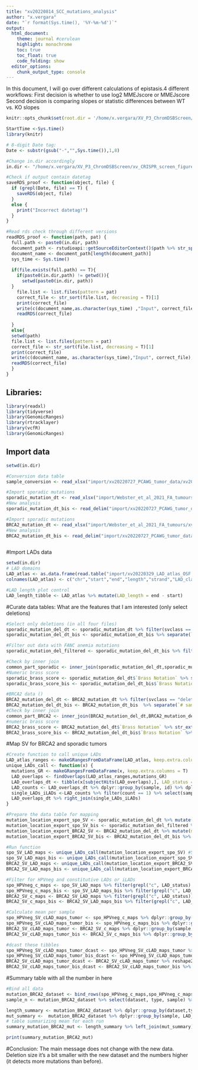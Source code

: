 ```yaml
---
title: "xv20220814_SCC_mutations_analysis"
author: "x.vergara"
date: "`r format(Sys.time(), '%Y-%m-%d')`"
output:
  html_document:
    theme: journal #cerulean
    highlight: monochrome
    toc: true
    toc_float: true
    code_folding: show
  editor_options:
    chunk_output_type: console
---
```


In this document, I will go over different calculations of epistasis.4 different workflows:
First decision is whether to use log2 MMEJscore or MMEJscore
Second decision is comparing slopes or statistic differences between WT vs. KO slopes

```r
knitr::opts_chunk$set(root.dir = '/home/x.vergara/XV_P3_ChromDSBScreen/xv_CRISPR_screen_figures/rmarkdown/xv20210920_paper_scripts/short_version/knit_html/')

StartTime <-Sys.time()
library(knitr)

# 8-digit Date tag:
Date <- substr(gsub("-","",Sys.time()),1,8)

#Change in.dir accordingly
in.dir <- "/home/x.vergara/XV_P3_ChromDSBScreen/xv_CRISPR_screen_figures/"

#Check if output contain datetag
saveRDS_proof <- function(object, file) {
  if (grepl(Date, file) == T) {
    saveRDS(object, file)
  }
  else {
    print("Incorrect datetag!")
  }
}

#Read rds check through different versions
readRDS_proof <- function(path, pat) {
  full.path <- paste0(in.dir, path)
  document_path <- rstudioapi::getSourceEditorContext()$path %>% str_split(pattern = "/") %>% unlist()
  document_name <- document_path[length(document_path)]
  sys_time <- Sys.time()
  
  if(file.exists(full.path) == T){
    if(paste0(in.dir,path) != getwd()){
      setwd(paste0(in.dir, path))
  }
    file.list <- list.files(pattern = pat)
    correct_file <- str_sort(file.list, decreasing = T)[1]
    print(correct_file)
    write(c(document_name,as.character(sys_time) ,"Input", correct_file), file = paste0(in.dir,"log"), ncolumns = 4, sep = "\t", append = T)
    readRDS(correct_file)
    
  }
  else{
  setwd(path)
  file.list <- list.files(pattern = pat)
  correct_file <- str_sort(file.list, decreasing = T)[1]
  print(correct_file)
  write(c(document_name, as.character(sys_time),"Input", correct_file),file = paste0(in.dir,"log"), ncolumns = 4, sep = "\t", append = T)
  readRDS(correct_file)
  }
}

```

## Libraries:

```r
library(readxl)
library(tidyverse)
library(GenomicRanges)
library(rtracklayer)
library(vcfR)
library(GenomicRanges)
```

## Import data

```r
setwd(in.dir)

#Conversion data table
sample_conversion <- read_xlsx("import/xv20220727_PCAWG_tumor_data/xv20220815_conversion_table_samples_TCGA.xlsx", col_names = T)

#Import sporadic mutations
sporadic_mutation_dt <- read_xlsx("import/Webster_et_al_2021_FA_tumours/xv20220329_T5_FA_SCC_SV.xlsx", col_names = T, sheet = 2, skip = 1)
#New analysis
sporadic_mutation_dt_bis <- read_delim("import/xv20220727_PCAWG_tumor_data/SV_Indels_PCAWG/HNSC/BRASS/summary_shortened.txt")

#Import sporadic mutations
BRCA2_mutation_dt <- read_xlsx("import/Webster_et_al_2021_FA_tumours/xv20220329_T5_FA_SCC_SV.xlsx", col_names = T, sheet = 3, skip = 1)
#New analysis
BRCA2_mutation_dt_bis <- read_delim("import/xv20220727_PCAWG_tumor_data/SV_Indels_PCAWG/BRCA2/BRASS/summary_shortened.txt")



```

#Import LADs data
```r
setwd(in.dir)
# LAD domains
LAD_atlas <- as.data.frame(read.table("import/xv20220329_LAD_atlas_OSF.bed.gz",header = FALSE, sep="\t",stringsAsFactors=FALSE, quote=""))
colnames(LAD_atlas) <- c("chr","start","end","length","strand","LAD_class")

#LAD_length plot control
LAD_length_tibble <- LAD_atlas %>% mutate(LAD_length = end - start)

```

#Curate data tables: What are the features that I am interested (only select deletions)
```r
#Select only deletions (in all four files)
sporadic_mutation_del_dt <- sporadic_mutation_dt %>% filter(svclass == "deletion" & !`micro-homology` %in% c(".","_") & `Brass Notation` != "_")
sporadic_mutation_del_dt_bis <- sporadic_mutation_dt_bis %>% separate(`# sample`, into = c("sample","other_TCGA_sample"), sep = ",") %>% left_join(sample_conversion, by = c('sample' ='TCGA ID')) %>% filter(svclass == "deletion" & !"micro-homology" %in% c(".","_") & `Brass Notation` != "_")

#Filter out data with FANC anemia mutations
sporadic_mutation_del_filtered <- sporadic_mutation_del_dt_bis %>% filter(!sample %in% c("de8ef60b-4dbe-4aa8-adef-6f58cdfada29","e52ffa79-557a-4024-81f3-f3826c227ec5"))

#Check by inner join
common_part_sporadic <- inner_join(sporadic_mutation_del_dt,sporadic_mutation_del_filtered, by = c("start1","end1","chr2","start2","end2"))
#Numeric brass score
sporadic_brass_score <- sporadic_mutation_del_dt$`Brass Notation` %>% str_extract("(?<=score ).*(?=\\))") %>% as.numeric()
sporadic_brass_score_bis <- sporadic_mutation_del_dt_bis$`Brass Notation` %>% str_extract("(?<=score ).*(?=\\))") %>% as.numeric()

#BRCA2 data ()
BRCA2_mutation_del_dt <- BRCA2_mutation_dt %>% filter(svclass == "deletion"  & !"micro-homology" %in% c(".","_") & `Brass Notation` != "_")
BRCA2_mutation_del_dt_bis <- BRCA2_mutation_dt_bis  %>% separate(`# sample`, into = c("sample","other_TCGA_sample"), sep = ",") %>% filter(svclass == "deletion"  & !"micro-homology" %in% c(".","_") & `Brass Notation` != "_")
#Check by inner join
common_part_BRCA2 <- inner_join(BRCA2_mutation_del_dt,BRCA2_mutation_del_dt_bis, by = c("start1","end1","chr2","start2","end2"))
#numeric brass score
BRCA2_brass_score <- BRCA2_mutation_del_dt$`Brass Notation` %>% str_extract("(?<=score ).*(?=\\))") %>% as.numeric()
BRCA2_brass_score_bis <- BRCA2_mutation_del_dt_bis$`Brass Notation` %>% str_extract("(?<=score ).*(?=\\))") %>% as.numeric()
```

#Map SV for BRCA2 and sporadic tumors
```r
#Create function to call unique LADs
LAD_atlas_ranges <- makeGRangesFromDataFrame(LAD_atlas, keep.extra.columns = T)
unique_LADs_call <- function(x) {
  mutations_GR <- makeGRangesFromDataFrame(x, keep.extra.columns = T)
  LAD_overlaps <- findOverlaps(LAD_atlas_ranges,mutations_GR)
  LAD_overlaps_dt <- tibble(x[subjectHits(LAD_overlaps),], LAD_status =  LAD_atlas[queryHits(LAD_overlaps),6])
  LAD_counts <- LAD_overlaps_dt %>% dplyr::group_by(sample, id) %>% dplyr::summarize(count = n())
  single_LADs_iLADs <-LAD_counts %>% filter(count == 1) %>% select(sample, id)
  LAD_overlaps_dt %>% right_join(single_LADs_iLADs)
}

#Prepare the data table for mapping
mutation_location_export_spo_SV <- sporadic_mutation_del_dt %>% mutate(mut_id = paste(sample, `id/name`, sep = "_"), chr = paste0("chr", `# chr1`)) %>% select(chr, start = "start1", end = "start2", mut_id, sample, id = `id/name`)
mutation_location_export_spo_SV_bis <- sporadic_mutation_del_filtered %>% mutate(mut_id = paste(sample, `id/name`, sep = "_"), chr = paste0("chr", `chr1`)) %>% select(chr, start = "start1", end = "start2", mut_id, sample = `Name Supp. Table`, id = `id/name`)
mutation_location_export_BRCA2_SV <- BRCA2_mutation_del_dt %>% mutate(mut_id = paste(sample, `id/name`, sep = "_"), chr = paste0("chr", `# chr1`)) %>% select(chr, start = "start1", end = "start2", mut_id, sample, id = `id/name`)
mutation_location_export_BRCA2_SV_bis <- BRCA2_mutation_del_dt_bis %>% mutate(mut_id = paste(sample, `id/name`, sep = "_"), chr = paste0("chr", `chr1`)) %>% select(chr, start = "start1", end = "start2", mut_id, sample, id = `id/name`)

#Run function
spo_SV_LAD_maps <- unique_LADs_call(mutation_location_export_spo_SV) #526 total MH del
spo_SV_LAD_maps_bis <- unique_LADs_call(mutation_location_export_spo_SV_bis) #899 total MH del
BRCA2_SV_LAD_maps <- unique_LADs_call(mutation_location_export_BRCA2_SV) #2022 total MH del
BRCA2_SV_LAD_maps_bis <- unique_LADs_call(mutation_location_export_BRCA2_SV_bis) #2281 total MH del

#Filter for HPVneg and constitutive LADs or iLADs
spo_HPVneg_c_maps <- spo_SV_LAD_maps %>% filter(grepl("c", LAD_status) & grepl("Neg", sample))  %>% mutate(dataset = "manuscript", type = "sporadic") #200 total 
spo_HPVneg_c_maps_bis <- spo_SV_LAD_maps_bis %>% filter(grepl("c", LAD_status) & grepl("Neg", sample)) %>% mutate(dataset = "update", type = "sporadic") #336 total
BRCA2_SV_c_maps <- BRCA2_SV_LAD_maps %>% filter(grepl("c", LAD_status)) %>% mutate(dataset = "manuscript", type = "BRCA2mut")#997 total
BRCA2_SV_c_maps_bis <- BRCA2_SV_LAD_maps_bis %>% filter(grepl("c", LAD_status)) %>% mutate(dataset = "update", type = "BRCA2mut")#1116 total

#Calculate mean per sample
spo_HPVneg_SV_cLAD_maps_tumor <- spo_HPVneg_c_maps %>% dplyr::group_by(sample, LAD_status) %>% dplyr::summarise(mut_n = n())
spo_HPVneg_SV_cLAD_maps_tumor_bis <- spo_HPVneg_c_maps_bis %>% dplyr::group_by(sample, LAD_status) %>% dplyr::summarise(mut_n = n()) 
BRCA2_SV_cLAD_maps_tumor <- BRCA2_SV_c_maps %>% dplyr::group_by(sample, LAD_status) %>% dplyr::summarise(mut_n = n()) 
BRCA2_SV_cLAD_maps_tumor_bis <- BRCA2_SV_c_maps_bis %>% dplyr::group_by(sample, LAD_status) %>% dplyr::summarise(mut_n = n()) 

#dcast these tibbles
spo_HPVneg_SV_cLAD_maps_tumor_dcast <- spo_HPVneg_SV_cLAD_maps_tumor %>% reshape2::dcast(sample ~ LAD_status, value.var = "mut_n", fill = 0) #mean ciLAD 2.83 & cLAD 5.87
spo_HPVneg_SV_cLAD_maps_tumor_bis_dcast <- spo_HPVneg_SV_cLAD_maps_tumor_bis %>% reshape2::dcast(sample ~ LAD_status, value.var = "mut_n", fill = 0) #mean ciLAD 4.13 & cLAD 10.48 (median values 4 vs. 9)
BRCA2_SV_cLAD_maps_tumor_dcast <- BRCA2_SV_cLAD_maps_tumor %>% reshape2::dcast(sample ~ LAD_status, value.var = "mut_n", fill = 0) #mean ciLAD 13.37 & cLAD 11.55
BRCA2_SV_cLAD_maps_tumor_bis_dcast <- BRCA2_SV_cLAD_maps_tumor_bis %>% reshape2::dcast(sample ~ LAD_status, value.var = "mut_n", fill = 0) #mean ciLAD 14.6 & cLAD 13.3 (median 12 vs. 10.5)

```

#Summary table with all the number in here
```r
#Bind all data
mutation_BRCA2_dataset <- bind_rows(spo_HPVneg_c_maps,spo_HPVneg_c_maps_bis,BRCA2_SV_c_maps,BRCA2_SV_c_maps_bis) %>% mutate(del_length = end - start)
sample_n <- mutation_BRCA2_dataset %>% select(dataset, type, sample) %>% distinct() %>% dplyr::group_by(dataset,type) %>% dplyr::summarise(samp_n = n())

length_summary <- mutation_BRCA2_dataset %>% dplyr::group_by(dataset,type,LAD_status) %>% dplyr::summarise(perc_5_length = quantile(del_length, c(0.05)), perc_95_lenght = quantile(del_length, c(0.95)))
mut_summary <-  mutation_BRCA2_dataset %>% dplyr::group_by(sample, LAD_status,dataset, type) %>% dplyr::summarise(mut_n = n()) %>% ungroup() %>% dplyr::group_by(dataset, type,LAD_status) %>% dplyr::summarise(sum_mut = sum(mut_n)) %>% left_join(sample_n) %>% mutate(mean_mut = sum_mut/samp_n) %>% dplyr::select(LAD_status,dataset,type,mean_mut)
# table summarizing mean for each run
summary_mutation_BRCA2_mut <- length_summary %>% left_join(mut_summary)

print(summary_mutation_BRCA2_mut)

```

#Conclusion: The main message does not change with the new data. Deletion size it's a bit smaller with the new dataset and the numbers higher (it detects more mutations than before).

